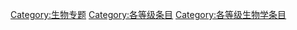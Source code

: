 {{emptycat}}
{{Articles by Quality|topic=生物|project=生物|format=toc}}
{{CategoryTOC}}

[[Category:生物专题|Category:生物专题]]
[[Category:各等级条目|Category:各等级条目]]
[[Category:各等级生物学条目|Category:各等级生物学条目]]